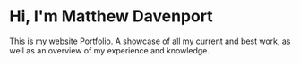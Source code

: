 # Hi, I'm Matthew Davenport

This is my website Portfolio. A showcase of all my current and best work, as well as an overview of my experience and knowledge.